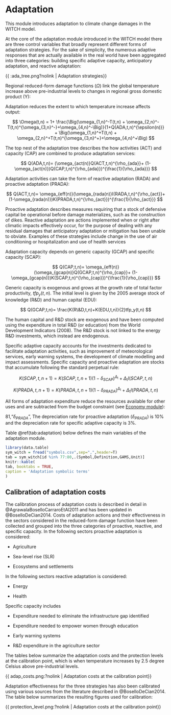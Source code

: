 # Adaptation

This module introduces adaptation
to climate change damages in the WITCH model. 

At the core of the adaptation module introduced in the WITCH model there are three control variables that broadly represent different forms of adaptation strategies.
For the sake of simplicity, the numerous adaptive responses that are actually available in the real world have been aggregated into three categories: building specific adaptive capacity, anticipatory adaptation, and reactive adaptation: 

{{ :ada_tree.png?nolink | Adaptation strategies}}

Regional reduced-form damage functions ($\Omega$) link the global temperature increase above pre-industrial levels to changes in regional gross domestic product (Y):

\begin{align*}
    Y(t,n) = & \frac{  tfp0(n)
                      \left( \alpha(n)
                        \left( tfpy(t,n) K_{FG}(t,n)^{\beta(n)}l(t,n)^{(1-\beta(n))}
                        \right)^{\rho} + 
                        (1-\alpha(n)) ES^{\rho}(t,n)
                      \right)^{\frac{1}{\rho}}
                    }{\Omega(t,n)} \\
              &-  \sum_f C_f(t,n)\\
              &- \sum_j C_j(t,n)\\
              &- \sum_e C_e(t,n)\\
              &- \sum_{ghg} C_{ghg}(t,n),
\end{align*}


Adaptation reduces the extent to which temperature increase affects output:

$$
    \Omega(t,n) = 1+ \frac{\Big(\omega_{1,n}^-T(t,n) + \omega_{2,n}^-T(t,n)^{\omega_{3,n}^-}+\omega_{4,n}^-\Big)}{1+Q(ADA,t,n)^{\epsilon(n)}}
    + \Big(\omega_{1,n}^+T(t,n) + \omega_{2,n}^+T(t,n)^{\omega_{3,n}^+}+\omega_{4,n}^+\Big)
$$	

The top nest of the adaptation tree describes the how activities (ACT) and capacity (CAP) are combined to produce adaptation services:

$$ 
    Q(ADA,t,n)= (\omega_{act(n)}Q(ACT,t,n)^{\rho_{ada}}+ (1-\omega_{act(n)})Q(CAP,t,n)^{\rho_{ada}})^{\frac{1}{\rho_{ada}}}
$$

Adaptation activities can take the form of reactive adaptation (RADA) and proactive adaptation (PRADA):

$$
    Q(ACT,t,n)= \omega_{eff(n)}(\omega_{rada(n)}I(RADA,t,n)^{\rho_{act}}+ (1-\omega_{rada(n)})K(PRADA,t,n)^{\rho_{act}})^{\frac{1}{\rho_{act}}}
$$

Proactive adaptation describes measures requiring that a stock of defensive capital be operational before damage materializes, such as the construction of dikes. Reactive adaptation are actions implemented when or right after climatic impacts effectively occur, for the purpose of dealing with any residual damages that anticipatory adaptation or mitigation has been unable to obviate. Examples of these strategies include change in the use of air conditioning or hospitalization and use of health services 

Adaptation capacity depends on generic capacity (GCAP) and specific capacity (SCAP):

$$
    Q(CAP,t,n)= \omega_{eff(n)}(\omega_{gcap(n)}Q(GCAP,t,n)^{\rho_{cap}}+ (1-\omega_{gcap(n)})K(SCAP,t,n)^{\rho_{cap}})^{\frac{1}{\rho_{cap}}}
$$

Generic capacity is exogenous and grows at the growth rate of total factor productivity, $tfp_y(t,n)$.
The initial level is given by the 2005 average stock of knowledge (R&D) and human capital (EDU):

$$
    Q(GCAP,t,n)= \frac{K(R\&D,t,n)+K(EDU,t,n)}{2}tfp_y(t,n)
$$

The human capital and R&D stock are exogenous and have been computed using the expenditure in total R&D (or education) from the World Development Indicators (2008). The R&D stock is not linked to the energy R&D investments, which instead are endogenous. 

Specific adaptive capacity accounts for the investments dedicated to facilitate adaptation activities, such as improvement of meteorological services, early warning systems, the development of climate modelling and impact assessments. Specific capacity and proactive adaptation are stocks that accumulate following the standard perpetual rule:

$$ 
    K(SCAP,t,n+1) = K(SCAP,t,n+1)(1-\delta_{SCAP})^{\Delta_{\text{t}}} +\Delta_{\text{t}} I(SCAP,t,n)
$$

$$
    K(PRADA,t,n+1) = K(PRADA,t,n+1)(1-\delta_{PRADA})^{\Delta_{\text{t}}} + \Delta_{\text{t}} I(PRADA,t,n)
$$
							
All forms of adaptation expenditure reduce the resources available for other uses and are subtracted from the budget constraint (see [Economy module](mod_economy)):

\begin{align*}
    C(t,n) = & Y(t,n) \\
             & - I_{FG}(t,n) \\
             & - \sum_j\left( I_{RD,j}(t,n) + I_j(t,n) + (oem_j(t,n)*K_j(t,n)) \right) \\
             & - \sum_f \left( I_{OUT,f}(t,n) +  (oem\_ex_f*Q_{OUT,f}(t,n)) \right) \\
             & - I_{GRID}(t,n) \\
             & - I(PRADA,t,n) - I(SCAP,t,n) - I(RADA,t,n) \\
\end{align*}


81,"$\delta_{PRADA}$", The depreciation rate for proactive adaptation ($\delta_{PRADA}$) is 10% and the 
depreciation rate for specific adaptive capacity is 3%.

Table \@ref(tab:adaptation) below defines the main variables of the adaptation module.

```r
library(data.table)
sym_witch = fread("symbols.csv",sep=",",header=T)
tab = sym_witch[id %in% 77:80,.(Symbol,Definition,GAMS,Unit)]
knitr::kable(
tab, booktabs = TRUE,
caption = 'Adaptation symbolic terms'
)
```

## Calibration of adaptation costs 

The calibration process of adaptation costs is described in detail in @AgrawalaBoselloCarraroEtAl2011 and has been updated in @BoselloDeCian2014. Costs of adaptation actions and their effectiveness in the sectors considered in the reduced-form damage function have been collected and grouped into the three categories of proactive,  reactive,  and specific capacity. In the following sectors proactive adaptation is considered: 

*  Agriculture

*  Sea-level rise (SLR)

*  Ecosystems and settlements

In the following sectors reactive adaptation is considered: 

*  Energy

*  Health

Specific capacity includes

*  Expenditure needed to eliminate the infrastructure gap identified  

*  Expenditure needed to empower women through education 

*  Early warning systems 

*  R&D expenditure  in the agriculture sector 

The tables below summarize the adaptation costs and the protection levels at the calibration point, which is when temperature increases by 2.5 degree Celsius above pre-industrial levels. 

{{ adap_costs.png:?nolink         | Adaptation costs at the calibration point}}

Adaptation effectiveness for the three strategies has also been calibrated using various sources from the literature described in @BoselloDeCian2014. The table below summarizes the resulting figures used for calibration:

{{ protection_level.png:?nolink         | Adaptation costs at the calibration point}}



